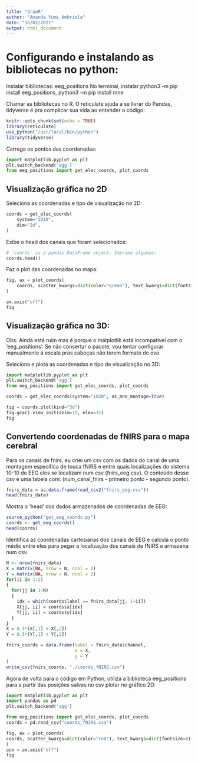 ```yaml
---
title: "drawR"
author: "Amanda Yumi Ambriola"
date: "16/02/2021"
output: html_document
---
```


# Configurando e instalando as bibliotecas no python:

Instalar bibliotecas: eeg_positions
No terminal, instalar python3 -m pip install eeg_positions, python3 -m pip install mne

Chamar as bibliotecas no R. O reticulate ajuda a se livrar do Pandas, tidyverse é pra complicar sua vida ao entender o código:

```r
knitr::opts_chunk$set(echo = TRUE)
library(reticulate)
use_python("/usr/local/bin/python")
library(tidyverse)
```




Carrega os pontos das coordenadas:

```python
import matplotlib.pyplot as plt
plt.switch_backend('agg')
from eeg_positions import get_elec_coords, plot_coords

```


## Visualização gráfica no 2D

Seleciona as coordenadas e tipo de visualização no 2D:
```python

coords = get_elec_coords(
    system="1010",
    dim="2d",
)

```


Exibe o head dos canais que foram selecionados:
```python
# `coords` is a pandas.DataFrame object. Imprime algumas:
coords.head()

```


Faz o plot das coordenadas no mapa:
```python
fig, ax = plot_coords(
    coords, scatter_kwargs=dict(color="green"), text_kwargs=dict(fontsize=10)
)

ax.axis("off")
fig
```


## Visualização gráfica no 3D:

Obs: Ainda está ruim mas é porque o matplotlib está incompatível com o 'eeg_positions'.
Se não consertar o pacote, vou tentar configurar manualmente a escala pras cabeças não terem formato de ovo.

Seleciona e plota as coordenadas e tipo de visualização no 3D:

```python
import matplotlib.pyplot as plt
plt.switch_backend('agg')
from eeg_positions import get_elec_coords, plot_coords

coords = get_elec_coords(system="1020", as_mne_montage=True)

fig = coords.plot(kind="3d")
fig.gca().view_init(azim=70, elev=15)
fig
```


## Convertendo coordenadas de fNIRS para o mapa cerebral



Para os canais de fnirs, eu criei um csv com os dados do canal de uma montagem específica de touca fNIRS e entre quais localizações do sistema 10-10 do EEG eles se localizam num csv (fnirs_eeg.csv). O conteúdo desse csv é uma tabela com:
(num_canal_fnirs - primeiro ponto - segundo ponto).

```r
fnirs_data = as.data.frame(read_csv2("fnirs_eeg.csv"))
head(fnirs_data)
```


Mostra o 'head' dos dados armazenados de coordenadas de EEG:
```r
source_python("get_eeg_coords.py")
coords <- get_eeg_coords()
head(coords)
```

Identifica as coordenadas cartesianas dos canais de EEG e calcula o ponto médio entre eles para pegar a localização dos canais de fNIRS e armazena num csv.


```r
N <- nrow(fnirs_data)
X = matrix(NA, nrow = N, ncol = 2)
Y = matrix(NA, nrow = N, ncol = 2)
for(ii in 1:2)
{
  for(jj in 1:N)
  {
    idx = which(coords$label == fnirs_data[jj, 1+ii])
    X[jj, ii] = coords$x[idx] 
    Y[jj, ii] = coords$y[idx]
  }
}
X = 0.5*(X[,1] + X[,2])
Y = 0.5*(Y[,1] + Y[,2])

fnirs_coords = data.frame(label = fnirs_data$channel,
                          x = X,
                          y = Y
)
write_csv(fnirs_coords, "./coords_fNIRS.csv")

```


Agora de volta para o código em Python, utiliza a biblioteca eeg_positions para a partir das posições salvas no csv plotar no gráfico 2D:

```python
import matplotlib.pyplot as plt
import pandas as pd
plt.switch_backend('agg')

from eeg_positions import get_elec_coords, plot_coords
coords = pd.read_csv("coords_fNIRS.csv")

fig, ax = plot_coords(
coords, scatter_kwargs=dict(color="red"), text_kwargs=dict(fontsize=8)
)
aux = ax.axis("off")
fig
```


